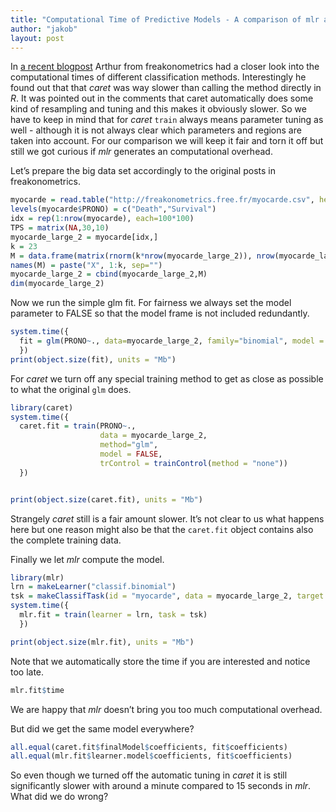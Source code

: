 ```yaml
---
title: "Computational Time of Predictive Models - A comparison of mlr and caret"
author: "jakob"
layout: post
---
```

In [a recent blogpost](http://freakonometrics.hypotheses.org/20345) Arthur from freakonometrics had a closer look into the computational times of different classification methods.
Interestingly he found out that that *caret* was way slower than calling the method directly in *R*.
It was pointed out in the comments that caret automatically does some kind of resampling and tuning and this makes it obviously slower.
So we have to keep in mind that for *caret* `train` always means parameter tuning as well - although it is not always clear which parameters and regions are taken into account.
For our comparison we will keep it fair and torn it off but still we got curious if *mlr* generates an computational overhead.

<!--more-->

Let's prepare the big data set accordingly to the original posts in freakonometrics. 
```r
myocarde = read.table("http://freakonometrics.free.fr/myocarde.csv", head=TRUE, sep=";")
levels(myocarde$PRONO) = c("Death","Survival")
idx = rep(1:nrow(myocarde), each=100*100)
TPS = matrix(NA,30,10)
myocarde_large_2 = myocarde[idx,]
k = 23
M = data.frame(matrix(rnorm(k*nrow(myocarde_large_2)), nrow(myocarde_large_2), k))
names(M) = paste("X", 1:k, sep="")
myocarde_large_2 = cbind(myocarde_large_2,M)
dim(myocarde_large_2)
```

Now we run the simple glm fit.
For fairness we always set the model parameter to FALSE so that the model frame is not included redundantly.
```r
system.time({
  fit = glm(PRONO~., data=myocarde_large_2, family="binomial", model = FALSE)
  })
print(object.size(fit), units = "Mb")
```

For *caret* we turn off any special training method to get as close as possible to what the original `glm` does.
```r
library(caret)
system.time({
  caret.fit = train(PRONO~., 
                    data = myocarde_large_2, 
                    method="glm", 
                    model = FALSE,
                    trControl = trainControl(method = "none"))
  })


print(object.size(caret.fit), units = "Mb")
```
Strangely *caret* still is a fair amount slower.
It's not clear to us what happens here but one reason might also be that the `caret.fit` object contains also the complete training data.

Finally we let *mlr* compute the model. 
```r
library(mlr)
lrn = makeLearner("classif.binomial")
tsk = makeClassifTask(id = "myocarde", data = myocarde_large_2, target = "PRONO")
system.time({
  mlr.fit = train(learner = lrn, task = tsk)  
  })

print(object.size(mlr.fit), units = "Mb")
```
Note that we automatically store the time if you are interested and notice too late.
```r
mlr.fit$time
```
We are happy that *mlr* doesn't bring you too much computational overhead.

But did we get the same model everywhere?
```r
all.equal(caret.fit$finalModel$coefficients, fit$coefficients)
all.equal(mlr.fit$learner.model$coefficients, fit$coefficients)
```

So even though we turned off the automatic tuning in *caret* it is still significantly slower with around a minute compared to 15 seconds in *mlr*. 
What did we do wrong?
